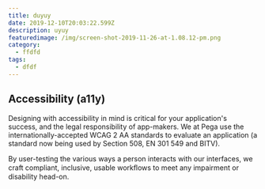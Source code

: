 ```yaml
---
title: duyuy
date: 2019-12-10T20:03:22.599Z
description: uyuy
featuredimage: /img/screen-shot-2019-11-26-at-1.08.12-pm.png
category:
  - ffdfd
tags:
  - dfdf
---
```

## Accessibility (a11y)

Designing with accessibility in mind is critical for your application's success, and the legal responsibility of app-makers. We at Pega use the internationally-accepted WCAG 2 AA standards to evaluate an application (a standard now being used by Section 508, EN 301 549 and BITV). 

By user-testing the various ways a person interacts with our interfaces, we craft compliant, inclusive, usable workﬂows to meet any impairment or disability head-on.
